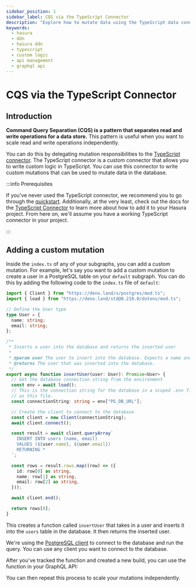 ```yaml
---
sidebar_position: 1
sidebar_label: CQS via the TypeScript Connector
description: "Explore how to mutate data using the TypeScript data connector."
keywords:
  - hasura
  - ddn
  - hasura ddn
  - typescript
  - custom logic
  - api management
  - graphql api
---
```



# CQS via the TypeScript Connector

## Introduction

**Command Query Separation (CQS) is a pattern that separates read and write operations for a data store.** This pattern
is useful when you want to scale read and write operations independently.

You can do this by delegating mutation responsibilities to the
[TypeScript connector](https://hasura.io/connectors/typescript-deno). The TypeScript connector is a custom connector
that allows you to write custom logic in TypeScript. You can use this connector to write custom mutations that can be
used to mutate data in the database.

:::info Prerequisites

If you've never used the TypeScript connector, we recommend you to go through the
[quickstart](/getting-started/overview.mdx). Additionally, at the very least, check out the docs for the
[TypeScript Connector](https://github.com/hasura/ndc-typescript-deno) to learn more about how to add it to your Hasura
project. From here on, we'll assume you have a working TypeScript connector in your project.

:::

## Adding a custom mutation

Inside the `index.ts` of any of your subgraphs, you can add a custom mutation. For example, let's say you want to add a
custom mutation to create a user in a PostgreSQL table on your `default` subgraph. You can do this by adding the
following code to the `index.ts` file of `default`:

```typescript
import { Client } from "https://deno.land/x/postgres/mod.ts";
import { load } from "https://deno.land/std@0.210.0/dotenv/mod.ts";

// Define the User type
type User = {
  name: string;
  email: string;
};

/**
 * Inserts a user into the database and returns the inserted user
 *
 * @param user The user to insert into the database. Expects a name and email.
 * @returns The user that was inserted into the database.
 */
export async function insertUser(user: User): Promise<User> {
  // Get the database connection string from the environment
  const env = await load();
  // This is the connection string for the database in a scoped .env file in the **same** directory
  // as this file.
  const connectionString: string = env["PG_DB_URL"];

  // Create the client to connect to the database
  const client = new Client(connectionString);
  await client.connect();

  const result = await client.queryArray`
    INSERT INTO users (name, email)
    VALUES (${user.name}, ${user.email})
    RETURNING *
  `;

  const rows = result.rows.map((row) => ({
    id: row[0] as string,
    name: row[1] as string,
    email: row[2] as string,
  }));

  await client.end();

  return rows[0];
}
```

This creates a function called `insertUser` that takes in a user and inserts it into the `users` table in the database.
It then returns the inserted user.

We're using the [PostgreSQL client](https://deno.land/x/postgres) to connect to the database and run the query. You can
use any client you want to connect to the database.

After you've tracked the function and created a new build, you can use the function in your GraphQL API:

<Thumbnail
  src="/img/graphql-api/mutations/0.1.1_console_insert-user-mutation.png"
  alt="Insert user mutation using CQS"
  className="no-shadow overview-img"
/>

You can then repeat this process to scale your mutations independently.
